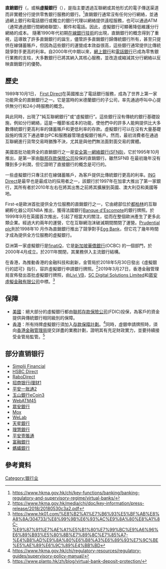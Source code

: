 {{银行}}

'''直銷銀行'''（{{lang-en|direct bank}}，或稱'''虛擬銀行'''（{{lang-en|virtual bank}}），是指主要透過互聯網或其他形式的電子傳送渠道而非實體分行提供零售銀行服務的銀行。<ref>https://www.hkma.gov.hk/chi/key-functions/banking/banking-regulatory-and-supervisory-regime/virtual-banks/</ref>直銷銀行通常沒有任何分行網絡，並通過網上銀行和電話銀行或獨立的銀行代理以網絡提供遠程服務，也可以通過ATM（通常通過銀行間網絡聯盟）、郵件和電話。因此，虛擬銀行可顯著降低維護分行網絡的成本。
隨著1990年代初期[[在線銀行技術|在線銀行技術]]的出現，直銷銀行的概念得到了重視，這導致了許多直銷銀行的誕生，儘管許多直銷銀行歸傳統銀行所有，甚至只提供在線儲蓄賬戶，但因為這些銀行的運營成本效益很高，這些銀行通常提供比傳統競爭對手更高的利率。自2000年代中期以來，[[網上銀行|網上銀行]]和[[電話銀行|電話銀行]]已成為零售銀行業務的支柱，大多數銀行已將其納入其核心服務，並改造或縮減其分行網絡以反映直銷銀行的優勢。

==歷史==
1989年10月1日， [[First_Direct|First Direct]]在英國推出了電話銀行服務，成為了世界上第一家功能齊全的直銷銀行之一。它是當時的米德蘭銀行的子公司，率先通過呼叫中心提供無分行和24小時服務的概念。

與此同時，出現了"純互聯網銀行"或“虛擬銀行”。這些銀行沒有傳統的銀行基礎設施，例如分行網絡，這是一種節省成本的功能，使他們中的許多人能夠提供比大多數傳統銀行更高利率的儲蓄賬戶和更低利率的存款。虛擬銀行可以在沒有大量基礎設施的情況下通過單台PC和服務器管理虛擬銀行帳戶。然而，最初消費者在通過互聯網進行貨幣交易時猶豫不決，尤其是與他們無法面對面交易的實體。

美國首批功能齊全的直銷銀行之一是[[安全第一網絡銀行(SFNB)|安全第一網絡銀行(SFNB)]]，它於1995年10月推出，是第一家由[[聯邦存款保險公司|聯邦存款保險公司]]投保的直銷銀行。雖然SFNB 在最初幾年沒有賺到多少利潤，但它證明了直接銀行的概念是可行的。

一些虛擬銀行只專注於在線儲蓄賬戶，為客戶提供比傳統銀行更高的利率。[[ING_Direct|ING Direct]]是最早也是最成功的採用者之一，該銀行於1997年在加拿大推出了第一家銀行，其所有者於2010年左右在將其出售之前將其擴展到英國、澳大利亞和美國等地。

First-e是歐洲首批提供全方位服務的直銷銀行之一，它由總部位於[[都柏林|都柏林]]的互聯網孵化器公司ENBA 推出，獲得法國銀行[[Banque_d'Escompte|Banque d'Escompte]]的銀行牌照。於1999年9月在英國首次推出，引起了相當大的關注，從而在整個歐洲產生了更多此類企業。經過大約兩年的運營，它在互聯網泡沫破滅期間關閉了運營。[[Prudential_plc|Prudential plc]]則於1998年10 月作為直銷銀行推出了競爭對手[[Egg_Bank|Egg Bank]]，但它花了幾年時間才成為提供全方位服務的虛擬銀行。

亞洲第一家虛擬銀行是[[finatiQ|finatiQ]]，它是[[新加坡華僑銀行|新加坡華僑銀行]](OCBC) 的一個部門，於2000年4月成立。於2011年關閉，其業務併入主流銀行結構。

在香港，為推動香港的金融科技和創新，金管局於2018年5月30日發出《虛擬銀行的認可》指引，容許虛擬銀行申請銀行牌照。<ref>https://www.hkma.gov.hk/media/chi/doc/key-information/press-release/2018/20180530c3a2.pdf</ref>2019年3月27日，香港金融管理局宣佈發出首批虛擬銀行牌照，由[[Livi_VB|Livi VB]]，[[SC_Digital_Solutions_Limited|SC Digital Solutions Limited]]和[[眾安虛擬金融有限公司|眾安虛擬金融有限公司]]中標。<ref>https://www.hk01.com/%E8%B2%A1%E7%B6%93%E5%BF%AB%E8%A8%8A/304733/%E8%99%9B%E6%93%AC%E9%8A%80%E8%A1%8C-%E9%87%91%E7%AE%A1%E5%B1%80%E7%99%BC%E9%A6%96%E6%89%B93%E5%80%8B%E7%89%8C%E7%85%A7-%E4%B8%AD%E9%8A%80%E6%B8%A3%E6%89%93%E7%9C%BE%E5%AE%89%E6%9C%89%E4%BB%BD</ref>
==保障==
*[[美國|美國]]：絕大部分的虛擬銀行都由[[聯邦存款保險公司|聯邦存款保險公司]](FDIC)投保，為客戶的資金提供與傳統銀行相同級別的保障。
*[[香港|香港]]：所有持牌虛擬銀行須加入[[存款保障計劃|存款保障計劃]]。<ref>https://www.hkma.gov.hk/chi/regulatory-resources/regulatory-guides/supervisory-policy-manual/</ref>同時，虛銀申請牌照時，須向[[金管局|香港金融管理局]]提交詳盡的業務計劃，證明其有充足財政實力，並要持續接受金管局監管。<ref>https://www.planto.hk/zh/blog/virtual-bank-deposit-protection/</ref>
==部分直销银行==
*[[Simplii_Financial|Simplii Financial]]
*[[HSBC_Direct|HSBC Direct]]
*[[RaboDirect|RaboDirect]]
*[[招商银行|招商银行i理财]][http://i.cmbchina.com/] {{Wayback|url=http://i.cmbchina.com/ |date=20100723165815 }}
*[[平安银行|平安一账通]][http://one.pingan.com/]{{Wayback|url=http://one.pingan.com/ |date=20200725024128 }}
*[[玉山銀行|玉山銀行eCoin]][http://ecoin.esunbank.com.tw/]{{Wayback|url=http://ecoin.esunbank.com.tw/ |date=20090202090802 }}
*[[WebATM|WebATM]][http://www.webatm.com.tw/]{{Dead link|date=2019年11月 |bot=InternetArchiveBot |fix-attempted=yes }}[http://tw.campaign.money.yahoo.com/atm/tutorial.html] {{Wayback|url=http://tw.campaign.money.yahoo.com/atm/tutorial.html |date=20201202052921 }}
*[[眾安銀行|眾安銀行]]
*[[Mox|Mox]]
*[[WeLab|WeLab]]
*[[天星銀行|天星銀行]]
*[[理慧銀行|理慧銀行]]
*[[平安壹賬通|平安壹賬通]]
*[[富融銀行|富融銀行]]
*[[螞蟻銀行|螞蟻銀行]]

==參考資料==

[[Category:银行业|Category:银行业]]